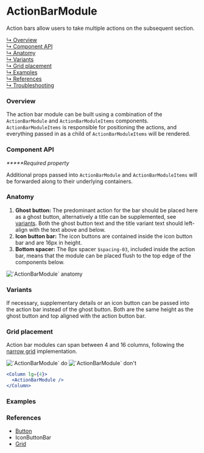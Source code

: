 


# ActionBarModule

Action bars allow users to take multiple actions on the subsequent section.

[↳ Overview](#overview)  
[↳ Component API](#component-api)  
[↳ Anatomy](#anatomy)  
[↳ Variants](#variants)  
[↳ Grid placement](#grid-placement)  
[↳ Examples](#examples)  
[↳ References](#references)  
[↳ Troubleshooting](#troubleshooting)

### Overview

The action bar module can be built using a combination of the `ActionBarModule` and `ActionBarModuleItems` components.
`ActionBarModuleItems` is responsible for positioning the actions, and everything passed in as a child of `ActionBarModuleItems` will be rendered.

<Canvas>
  <Story id="layout-modules-actionbarmodule--default" parameters={parameters} />
</Canvas>

### Component API

<ArgsTable />

_**\***Required property_

Additional props passed into `ActionBarModule` and `ActionBarModuleItems` will be forwarded along to their underlying containers.

### Anatomy

1. **Ghost button:** The predominant action for the bar should be placed here as a ghost button, alternatively a title can be supplemented, see [variants](#variants). Both the ghost button text and the title variant text should left-align with the text above and below.
2. **Icon button bar:** The icon buttons are contained inside the <LinkTo kind="patterns-iconbuttonbar" story="default">icon button bar</LinkTo> and are 16px in height.
3. **Bottom spacer:** The 8px spacer `$spacing-03`, included inside the action bar, means that the module can be placed flush to the top edge of the components below.

<img alt="`ActionBarModule` anatomy" src={anatomy} />

### Variants

If necessary, supplementary details or an icon button can be passed into the action bar instead of the ghost button. Both are the same height as the ghost button and top aligned with the action button bar.

<Canvas>
  <Story id="layout-modules-actionbarmodule--variant" parameters={parameters} />
</Canvas>

### Grid placement

Action bar modules can span between 4 and 16 columns, following the [narrow grid](https://react.carbondesignsystem.com/?path=/docs/grid--narrow) implementation.

<Row>
  <Column>
    <img alt="`ActionBarModule` do" src={doImage} />
  </Column>

  <Column>
    <img alt="`ActionBarModule` don't" src={dont} />
  </Column>
</Row>

```jsx
<Column lg={4}>
  <ActionBarModule />
</Column>
```

### Examples

<Row>
  <Detail />
  <Overview />
</Row>

### References

- [Button](https://react.carbondesignsystem.com/?path=/docs/button)
- <LinkTo kind="patterns-iconbuttonbar" story="default">
    IconButtonBar
  </LinkTo>
- [Grid](https://react.carbondesignsystem.com/?path=/docs/grid--narrow)

<Troubleshooting />
